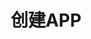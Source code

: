 ---
title: 创建APP
metaTitle: ILLA Cloud - how to create resources
description: in this doc you will learn how to create resources in ILLA Cloud.
---